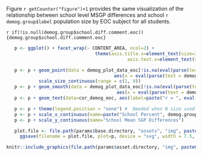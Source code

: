
Figure `r getCounter("figure")+1` provides the same visualization of the relationship between school level MSGP differences and school `r demog.group$label` population size by EOC subject for all students.

`r if(!is.null(demog.group$school.diff.comment.eoc)) {demog.group$school.diff.comment.eoc}`


```r
   p <- ggplot() + facet_wrap(~ CONTENT_AREA, ncol=2) +
							   	 theme(axis.title.x=element_text(size=15), axis.title.y=element_text(size=15),
   								 			 axis.text.x=element_text(size=12), axis.text.y=element_text(size=12))

   p <- p + geom_point(data = demog_plot_data_eoc[!is.na(eval(parse(text = demog.group$school.variable)))],
   										aes(x = eval(parse(text = demog.group$school.variable)), y = Mean_Difference, size = COUNT_NO_SKIP_SGP), alpha = 0.25, colour="blue") +
            scale_size_continuous(range = c(1, 9))
   p <- p + geom_smooth(data = demog_plot_data_eoc[!is.na(eval(parse(text = demog.group$school.variable)))],
   										 aes(x = eval(parse(text = demog.group$school.variable)), y = Mean_Difference), method = "loess", se=FALSE, colour="black")
   p <- p + geom_text(data=cor_demog_eoc, aes(label=paste("r = ", eval(parse(text = paste0("cors_", tolower(demog.group$label)))), sep="")), x = 12, y = -15.5, size = 4.0, colour = "red")

   p <- p + theme(legend.position = "none") #  Needed when N size used for bubbles
   p <- p + scale_x_continuous(name=paste("School Percent", demog.group$label))
   p <- p + scale_y_continuous(name="School Mean SGP Differences")

   plot.file <- file.path(params$base.directory, "assets", "img", paste0("Skip_Year_SGP_Comp_SGP_x_", demog.group$label, "_EOC.svg"))
	 ggsave(filename = plot.file, plot=p, device = "svg", width = 7.5, height = 7, units = "in")
```

```r
knitr::include_graphics(file.path(params$asset.directory, "img", paste0("Skip_Year_SGP_Comp_SGP_x_", demog.group$label, "_EOC.svg")))
```
